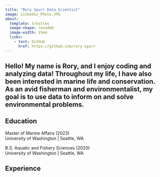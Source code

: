 ```yaml
---
title: "Rory Spurr Data Scientist"
image: Linkedin_Photo.JPG
about:
  template: trestles
  image-shape: rounded
  image-width: 15em
  links: 
    - text: GitHub
      href: https://github.com/rory-spurr
---
```

Hello! My name is Rory, and I enjoy coding and analyzing data! Throughout my life, I have also been interested in marine life and conservation. As an avid fisherman and environmentalist, my goal is to use data to inform on and solve environmental problems.
---
## Education
Master of Marine Affairs (2023)  
University of Washington | Seattle, WA

B.S. Aquatic and Fishery Sciences (2020)    
University of Washington | Seattle, WA  

## Experience

